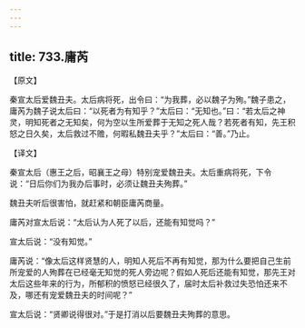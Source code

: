 ```yaml
---
---
---
```

title: 733.庸芮
---



【原文】

秦宣太后爱魏丑夫。太后病将死，出令曰：“为我葬，必以魏子为殉。”魏子患之，庸芮为魏子说太后曰：“以死者为有知乎？”太后曰：“无知也。”曰：“若太后之神灵，明知死者之无知矣，何为空以生所爱葬于无知之死人哉？若死者有知，先王积怒之日久矣，太后救过不赡，何暇私魏丑夫乎？”太后曰：“善。”乃止。

【译文】

秦宣太后（惠王之后，昭襄王之母）特别宠爱魏丑夫。太后重病将死，下令说：“日后你们为我办后事时，必须让魏丑夫殉葬。”

魏丑夫听后很害怕，就赶紧和朝臣庸芮商量。

庸芮对宣太后说：“太后认为人死了以后，还能有知觉吗？”

宣太后说：“没有知觉。”

庸芮说：“像太后这样贤慧的人，明知人死后不再有知觉，那为什么要把自己生前所宠爱的人殉葬在已经毫无知觉的死人旁边呢？假如人死后还能有知觉，那先王对太后这些年来的行为，所郁积的愤怒已经很久了，届时太后补救过失恐怕还来不及，哪还有宠爱魏丑夫的时间呢？”

宣太后说：“贤卿说得很对。”于是打消以后要魏丑夫殉葬的意思。